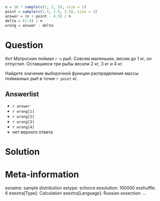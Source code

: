 ```r
n = 10 * sample(c(1, 2, 5), size = 1)
point = sample(c(1.5, 2.5, 3.5), size = 1)
answer = (n + point - 4.5) / n
delta = (1:4) / n
wrong = answer - delta 
```

Question
========
Кот Матроскин поймал `r n` рыб. Совсем маленьких, весом до 1 кг, он отпустил.
Оставшиеся три рыбы весили 2 кг, 3 кг и 4 кг. 

Найдите значение выборочной функции распределения массы пойманных рыб в точке `r point` кг. 


Answerlist
----------
* `r answer`
* `r wrong[1]`
* `r wrong[2]`
* `r wrong[3]`
* `r wrong[4]`
* нет верного ответа

 
Solution
========


Meta-information
================
exname: sample distribution
extype: schoice
exsolution: 100000
exshuffle: 6
exextra[Type]: Calculation
exextra[Language]: Russian
exsection: ...
